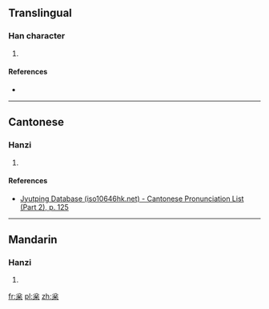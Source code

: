 {{also|松}}
==Translingual==

===Han character===
{{Han char|rn=75|rad=木|as=04|sn=8|four=|canj=CID|ids=⿱公木}}

# {{defn|Han|sort=木04}}

====References====
* {{Han ref|kx=0514.160|dkj=14517|dj=0902.010|hdz=21173.060|uh=6780|ud=26496}}

----

==Cantonese==

===Hanzi===
{{yue-hanzi|jyut=[[cung4]], [[sung1]]|y=chung4, sung1}}

# {{defn|lang=yue|sort=木04}}

====References====
*[http://www.iso10646hk.net/jp/document/download.jsp Jyutping Database (iso10646hk.net) - Cantonese Pronunciation List (Part 2), p. 125]

----

==Mandarin==

===Hanzi===
{{cmn-hanzi|pin=[[sōng]] ([[song1]])|wg=sung<sup>1</sup>}}

# {{defn|lang=cmn|sort=木04}}

[[fr:枀]]
[[pl:枀]]
[[zh:枀]]